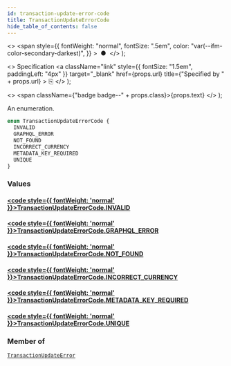 ```yaml
---
id: transaction-update-error-code
title: TransactionUpdateErrorCode
hide_table_of_contents: false
---
```


  <>
    <span
      style={{
        fontWeight: "normal",
        fontSize: ".5em",
        color: "var(--ifm-color-secondary-darkest)",
      }}
    >
      &nbsp;●&nbsp;
    </span>
  </>
);

  <>
    Specification
    <a
      className="link"
      style={{ fontSize: "1.5em", paddingLeft: "4px" }}
      target="\_blank"
      href={props.url}
      title={"Specified by " + props.url}
    >
      ⎘
    </a>
  </>
);

  <>
    <span className={"badge badge--" + props.class}>{props.text}</span>
  </>
);

An enumeration.

```graphql
enum TransactionUpdateErrorCode {
  INVALID
  GRAPHQL_ERROR
  NOT_FOUND
  INCORRECT_CURRENCY
  METADATA_KEY_REQUIRED
  UNIQUE
}
```

### Values

#### [<code style={{ fontWeight: 'normal' }}>TransactionUpdateErrorCode.<b>INVALID</b></code>](#)

>

#### [<code style={{ fontWeight: 'normal' }}>TransactionUpdateErrorCode.<b>GRAPHQL_ERROR</b></code>](#)

>

#### [<code style={{ fontWeight: 'normal' }}>TransactionUpdateErrorCode.<b>NOT_FOUND</b></code>](#)

>

#### [<code style={{ fontWeight: 'normal' }}>TransactionUpdateErrorCode.<b>INCORRECT_CURRENCY</b></code>](#)

>

#### [<code style={{ fontWeight: 'normal' }}>TransactionUpdateErrorCode.<b>METADATA_KEY_REQUIRED</b></code>](#)

>

#### [<code style={{ fontWeight: 'normal' }}>TransactionUpdateErrorCode.<b>UNIQUE</b></code>](#)

>

### Member of

[`TransactionUpdateError`](../../api-reference/objects/transaction-update-error) <Badge class="secondary" text="object"/>

